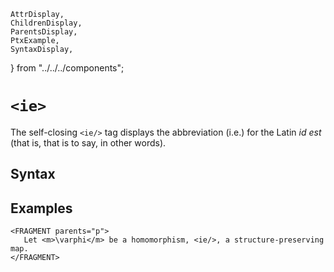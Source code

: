     AttrDisplay,
    ChildrenDisplay,
    ParentsDisplay,
    PtxExample,
    SyntaxDisplay,
} from "../../../components";

# `<ie>`

The self-closing `<ie/>` tag displays the abbreviation (i.e.)
 for the Latin <em>id est</em> (that is, that is to say, in other words).

## Syntax

<SyntaxDisplay name="ie" />

## Examples

 ```ptx-example
<FRAGMENT parents="p">
    Let <m>\varphi</m> be a homomorphism, <ie/>, a structure-preserving map.
</FRAGMENT>
```
